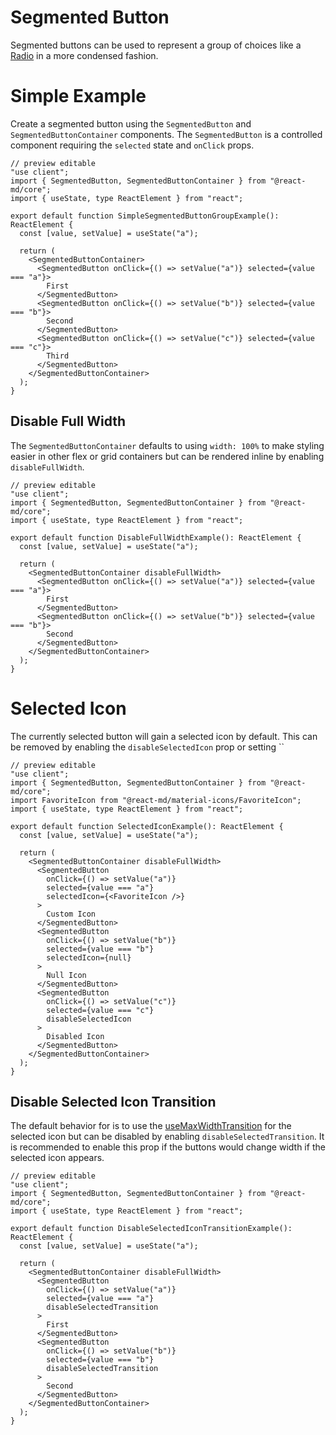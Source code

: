 # Segmented Button

Segmented buttons can be used to represent a group of choices like a
[Radio](/components/radio) in a more condensed fashion.

# Simple Example

Create a segmented button using the `SegmentedButton` and
`SegmentedButtonContainer` components. The `SegmentedButton` is a controlled
component requiring the `selected` state and `onClick` props.

```tsx
// preview editable
"use client";
import { SegmentedButton, SegmentedButtonContainer } from "@react-md/core";
import { useState, type ReactElement } from "react";

export default function SimpleSegmentedButtonGroupExample(): ReactElement {
  const [value, setValue] = useState("a");

  return (
    <SegmentedButtonContainer>
      <SegmentedButton onClick={() => setValue("a")} selected={value === "a"}>
        First
      </SegmentedButton>
      <SegmentedButton onClick={() => setValue("b")} selected={value === "b"}>
        Second
      </SegmentedButton>
      <SegmentedButton onClick={() => setValue("c")} selected={value === "c"}>
        Third
      </SegmentedButton>
    </SegmentedButtonContainer>
  );
}

```


## Disable Full Width

The `SegmentedButtonContainer` defaults to using `width: 100%` to make styling
easier in other flex or grid containers but can be rendered inline by enabling
`disableFullWidth`.

```tsx
// preview editable
"use client";
import { SegmentedButton, SegmentedButtonContainer } from "@react-md/core";
import { useState, type ReactElement } from "react";

export default function DisableFullWidthExample(): ReactElement {
  const [value, setValue] = useState("a");

  return (
    <SegmentedButtonContainer disableFullWidth>
      <SegmentedButton onClick={() => setValue("a")} selected={value === "a"}>
        First
      </SegmentedButton>
      <SegmentedButton onClick={() => setValue("b")} selected={value === "b"}>
        Second
      </SegmentedButton>
    </SegmentedButtonContainer>
  );
}

```


# Selected Icon

The currently selected button will gain a selected icon by default. This can be
removed by enabling the `disableSelectedIcon` prop or setting ``

```tsx
// preview editable
"use client";
import { SegmentedButton, SegmentedButtonContainer } from "@react-md/core";
import FavoriteIcon from "@react-md/material-icons/FavoriteIcon";
import { useState, type ReactElement } from "react";

export default function SelectedIconExample(): ReactElement {
  const [value, setValue] = useState("a");

  return (
    <SegmentedButtonContainer disableFullWidth>
      <SegmentedButton
        onClick={() => setValue("a")}
        selected={value === "a"}
        selectedIcon={<FavoriteIcon />}
      >
        Custom Icon
      </SegmentedButton>
      <SegmentedButton
        onClick={() => setValue("b")}
        selected={value === "b"}
        selectedIcon={null}
      >
        Null Icon
      </SegmentedButton>
      <SegmentedButton
        onClick={() => setValue("c")}
        selected={value === "c"}
        disableSelectedIcon
      >
        Disabled Icon
      </SegmentedButton>
    </SegmentedButtonContainer>
  );
}

```


## Disable Selected Icon Transition

The default behavior for is to use the
[useMaxWidthTransition](/hooks/use-max-width-transition) for the selected icon
but can be disabled by enabling `disableSelectedTransition`. It is recommended
to enable this prop if the buttons would change width if the selected icon
appears.

```tsx
// preview editable
"use client";
import { SegmentedButton, SegmentedButtonContainer } from "@react-md/core";
import { useState, type ReactElement } from "react";

export default function DisableSelectedIconTransitionExample(): ReactElement {
  const [value, setValue] = useState("a");

  return (
    <SegmentedButtonContainer disableFullWidth>
      <SegmentedButton
        onClick={() => setValue("a")}
        selected={value === "a"}
        disableSelectedTransition
      >
        First
      </SegmentedButton>
      <SegmentedButton
        onClick={() => setValue("b")}
        selected={value === "b"}
        disableSelectedTransition
      >
        Second
      </SegmentedButton>
    </SegmentedButtonContainer>
  );
}

```

